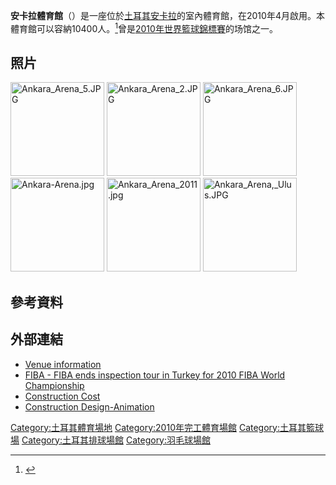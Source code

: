 {{Infobox stadium
| stadium_name        = 安卡拉體育館<br>Ankara Spor Salonu
| image               = [[File:Ankara_asv2021-10_img20_Ankara_Arena.jpg|300px]]
| location            = [[土耳其|土耳其]][[安卡拉|安卡拉]]
| coordinates={{coord|39.937847|N|32.843896|E|type:landmark_scale:3000|display=inline,title}}
| broke_ground        = 2009年6月17日
| opened              = {{start date and age|2010|04|23}}
| owner               = Ankara Metropolitan Municipality
| cost                = TRY {{Turkish lira}} 47.1 million<br> (approx. [[Euro|€]] 20 million)
| architect           = Yazgan Tasarım Mimarlık
| main_contractors    = Türkerler İnşaat
| capacity            = 10,400
| tenants             = [[Hacettepe_Üniversitesi_B.K.|Hacettepe Üniversitesi]]（[[土耳其籃球聯賽|TBL]]）<br>[[Türk_Telekom_B.K.|Türk Telekom Basketbol]]（[[土耳其籃球聯賽|TBL]]）<br>[[TED_Ankara_Kolejliler|Optimum TED Ankara Kolejliler]]（[[土耳其籃球聯賽|TBL]]）<br>[[2010年世界籃球錦標賽|2010年世界籃球錦標賽]]<br/>[[2011年世界青少年女子排球錦標賽|2011年世界青少年女子排球錦標賽]]<br/>[[2011年世界武術錦標賽|2011年世界武術錦標賽]] <br> [[2012年奧運女子籃球世界資格賽|2012年奧運女子籃球世界資格賽]]<br>[[2013年歐洲青年羽球錦標賽|2013年歐洲青年羽球錦標賽]]
| seating_capacity    = [[籃球|籃球]]: 10,400<ref name="Turkey" />
}}

'''安卡拉體育館'''（{{lang-tr|Ankara Spor Salonu}}）是一座位於[[土耳其|土耳其]][[安卡拉|安卡拉]]的室內體育館，在2010年4月啟用。本體育館可以容納10400人。<ref name="Turkey">{{Cite web |url=http://turkey2010.fiba.com/pages/eng/fe/10/fwcm/event-guide/cities/ankara/p/arena.html |title=Turkey2010.FIBA.com - ANKARA - Arena. |access-date=2014-08-31 |archive-date=2010-09-09 |archive-url=https://web.archive.org/web/20100909234703/http://turkey2010.fiba.com/pages/eng/fe/10/fwcm/event-guide/cities/ankara/p/arena.html |dead-url=yes }}</ref>曾是[[2010年世界籃球錦標賽|2010年世界籃球錦標賽]]的场馆之一。

== 照片 ==
[[File:Ankara_Arena_5.JPG|150px]]
[[File:Ankara_Arena_2.JPG|150px]]
[[File:Ankara_Arena_6.JPG|150px]]
[[File:Ankara-Arena.jpg|150px]]
[[File:Ankara_Arena_2011.jpg|150px]]
[[File:Ankara_Arena,_Ulus.JPG|150px]]

==參考資料==
{{reflist}}

==外部連結==
{{Commons category|Ankara Spor Salonu|安卡拉體育館}}
*[https://web.archive.org/web/20140929111419/http://www.worldstadiums.com/stadium_pictures/middle_east/turkey/central_anatolia/ankara_arena.shtml Venue information]
*[http://www.fiba.com/pages/eng/fc/news/lateNews/p/newsid/28721/arti.html FIBA - FIBA ends inspection tour in Turkey for 2010 FIBA World Championship] {{Wayback|url=http://www.fiba.com/pages/eng/fc/news/lateNews/p/newsid/28721/arti.html |date=20160304002031 }}
*[http://www.arkitera.com/h41713-ankaraya-dev-tesis.html Construction Cost] {{Wayback|url=http://www.arkitera.com/h41713-ankaraya-dev-tesis.html |date=20100611001020 }}
*[https://web.archive.org/web/20090929010706/http://www.yazgandesign.com/tr/index.html Construction Design-Animation]

[[Category:土耳其體育場地|Category:土耳其體育場地]]
[[Category:2010年完工體育場館|Category:2010年完工體育場館]]
[[Category:土耳其籃球場|Category:土耳其籃球場]]
[[Category:土耳其排球場館|Category:土耳其排球場館]]
[[Category:羽毛球場館|Category:羽毛球場館]]
